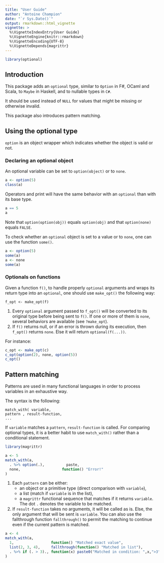 ---
title: "User Guide"
author: "Antoine Champion"
date: "`r Sys.Date()`"
output: rmarkdown::html_vignette
vignette: >
  %\VignetteIndexEntry{User Guide}
  %\VignetteEngine{knitr::rmarkdown}
  %\VignetteEncoding{UTF-8}
  %\VignetteDepends{magrittr}
---

```{r include = FALSE}
library(optional)
```

## Introduction ##

This package adds an `optional` type, similar to `Option` in F#, OCaml and Scala, to `Maybe` in Haskell, and to nullable types in `C#`.

It should be used instead of `NULL` for values that might be missing or otherwise invalid.

This package also introduces pattern matching.

## Using the optional type ##

`option` is an object wrapper which indicates whether the object is valid or not.

### Declaring an optional object ###

An optional variable can be set to `option(object)` or to `none`.

```{r}
a <- option(5)
class(a)
```

Operators and print will have the same behavior with an `optional` than with its base type.
```{r}
a == 5
a
```

Note that `option(option(obj))` equals `option(obj)` and that `option(none)` equals `FALSE`.

To check whether an `optional` object is set to a value or to `none`, one can use the function `some()`.
```{r}
a <- option(5)
some(a)
a <- none
some(a)
``` 

### Optionals on functions ###

Given a function `f()`, to handle properly `optional` arguments and wraps its return  type into an `optional`, one should use `make_opt()` the following way:

```
f_opt <- make_opt(f)
```

1. Every `optional` argument passed to `f_opt()` will be converted to its original type before being sent to `f()`. If one or more of them is `none`, several behaviors are available (see `?make_opt`).
2. If `f()` returns null, or if an error is thrown during its execution, then `f_opt()` returns `none`. Else it will return `optional(f(...))`.

For instance:

```{r}
c_opt <- make_opt(c)
c_opt(option(2), none, option(5))
c_opt()
```
	
## Pattern matching ##

Patterns are used in many functional languages in order to process variables in an exhaustive way.

The syntax is the following:

```
match_with( variable,
pattern , result-function,
...
```

If `variable` matches a `pattern`, `result-function` is called.
For comparing optional types, it is a better habit to use `match_with()` rather than a conditional statement.

```{r}
library(magrittr)

a <- 5
match_with(a,
  . %>% option(.),          paste,
  none,                   function() "Error!"
)
```

1. Each `pattern` can be either:
    * an object or a primitive type (direct comparison with `variable`),
    * a list (match if `variable` is in the list),
    * a `magrittr` functional sequence that matches if it returns `variable`. The dot `.` denotes the variable to be matched.
2. If `result-function` takes no arguments, it will be called as is. Else, the only argument that will be sent is `variable`. You can also use the fallthrough function `fallthrough()` to permit the matching to continue even if the current pattern is matched.

```{r}
a <- 4
match_with(a,
  1,                 function() "Matched exact value",
  list(2, 3, 4),     fallthrough(function() "Matched in list"),
  . %>% if (. > 3)., function(x) paste0("Matched in condition: ",x,">3")
)
```

